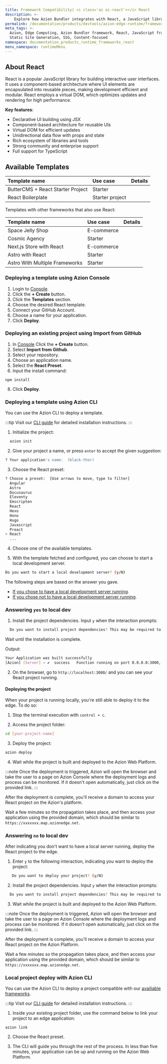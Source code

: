 ```yaml
---
title: Framework Compatibility| <i class='ai ai-react'></i> React
description: >-
    Explore how Azion Bundler integrates with React, a JavaScript library that uses components for user interface (UI) elements.
permalink: /documentation/products/devtools/azion-edge-runtime/frameworks-compatibility/react/
meta_tags: >-
  Azion, Edge Computing, Azion Bundler framework, React, JavaScript frameworks,
  Static Site Generation, SSG, Content-focused
namespace: documentation_products_runtime_frameworks_react
menu_namespace: runtimeMenu
---
```



## About React

React is a popular JavaScript library for building interactive user interfaces. It uses a component-based architecture where UI elements are encapsulated into reusable pieces, making development efficient and modular. React employs a virtual DOM, which optimizes updates and rendering for high performance.

**Key features**:

- Declarative UI building using JSX
- Component-based architecture for reusable UIs
- Virtual DOM for efficient updates
- Unidirectional data flow with props and state
- Rich ecosystem of libraries and tools
- Strong community and enterprise support
- Full support for TypeScript

## Available Templates

| Template name | Use case | Details |
|:-------------|:---------|:-----|
| ButterCMS + React Starter Project | Starter | <LinkButton link="/en/documentation/products/templates/react-buttercms/" label="Learn more" severity="secondary" /> |
| React Boilerplate | Starter project | <LinkButton link="/en/documentation/products/templates/react-boilerplate/" label="Learn more" severity="secondary" /> |

Templates with other frameworks that also use React:

| Template name | Use case | Details |
|:-------------|:---------|:-----|
| Space Jelly Shop| E-commerce | <LinkButton link="/en/documentation/products/templates/space-jelly-shop/" label="Learn more" severity="secondary" /> |
| Cosmic Agency | Starter | <LinkButton link="/en/documentation/products/templates/cosmic-agency/" label="Learn more" severity="secondary" /> |
| Next.js Store with React | E-commerce | <LinkButton link="/en/documentation/products/templates/nextjs-store/" label="Learn more" severity="secondary" /> |
| Astro with React | Starter | <LinkButton link="/en/documentation/products/templates/astro-react/" label="Learn more" severity="secondary" /> |
| Astro With Multiple Frameworks | Starter | <LinkButton link="/en/documentation/products/templates/astro-multiple-frameworks/" label="Learn more" severity="secondary" /> |

### Deploying a template using Azion Console

1. Login to [Console](https://console.azion.com).
2. Click the **\+ Create** button.
3. Click the **Templates** section.
4. Choose the desired React template.
5. Connect your GitHub Account.
6. Choose a name for your application.
7. Click **Deploy**.

### Deploying an existing project using Import from GitHub

1. In [Console](https://console.azion.com) Click the **\+ Create** button.
2. Select **Import from Github**.
3. Select your repository.
4. Choose an application name.
5. Select the **React Preset**.
6. Input the install command:

```
npm install
```
8. Click **Deploy**.

### Deploying a template using Azion CLI

You can use the Azion CLI to deploy a template.

:::tip
Visit our [CLI guide](/en/documentation/products/azion-cli/overview/#installing-azion-cli) for detailed installation instructions.
:::

1. Initialize the project:

```sh 
  azion init
```

2. Give your project a name, or press `enter` to accept the given suggestion:

```sh 
? Your application's name:  (black-thor)
```

3. Choose the React preset: 

```sh 
? Choose a preset:  [Use arrows to move, type to filter]
  Angular 
  Astro 
  Docusaurus
  Eleventy
  Emscripten
  React
  Hexo
  Hono
  Hugo
  Javascript
  Preact
> React
  ...
```

4. Choose one of the available templates.

5. With the template fetched and configured, you can choose to start a local development server.

```sh 
Do you want to start a local development server? (y/N) 
```

The following steps are based on the answer you gave. 

- [If you chose to have a local development server running](/en/documentation/products/devtools/azion-edge-runtime/frameworks-compatibility/react/#answering-yes-to-local-dev).
- [If you chose not to have a local development server running](/en/documentation/products/devtools/azion-edge-runtime/frameworks-compatibility/react/#answering-no-to-local-dev).

### Answering `yes` to local dev

1. Install the project dependencies. Input `y` when the interaction prompts:

```sh 
  Do you want to install project dependencies? This may be required to start local development server (y/N)
```

Wait until the installation is complete.

Output:

```sh
Your Application was built successfully
[Azion] [Server] › ✔  success   Function running on port 0.0.0.0:3000, url: http://localhost:3000
```

2. On the browser, go to `http://localhost:3000/` and you can see your React project running.

#### Deploying the project

When your project is running locally, you're still able to deploy it to the edge. To do so:

1. Stop the terminal execution with `control + c`. 

2. Access the project folder:

```sh
cd [your-project-name] 
```

3. Deploy the project: 

```sh
azion deploy
```

4. Wait while the project is built and deployed to the Azion Web Platform.

:::note 
Once the deployment is triggered, Azion will open the browser and take the user to a page on Azion Console where the deployment logs and process can be monitored. If it doesn't open automatically, just click on the provided link.
::: 

After the deployment is complete, you'll receive a domain to access your React project on the Azion's platform.

Wait a few minutes so the propagation takes place, and then access your application using the provided domain, which should be similar to `https://xxxxxxx.map.azionedge.net`.

### Answering `no` to local dev

After indicating you don't want to have a local server running, deploy the React project to the edge.

1. Enter `y` to the following interaction, indicating you want to deploy the project:

```sh
   Do you want to deploy your project? (y/N) 
```

2. Install the project dependencies. Input `y` when the interaction prompts:

```sh 
  Do you want to install project dependencies? This may be required to deploy your project (y/N)
```

3. Wait while the project is built and deployed to the Azion Web Platform.

:::note 
Once the deployment is triggered, Azion will open the browser and take the user to a page on Azion Console where the deployment logs and process can be monitored. If it doesn't open automatically, just click on the provided link.
::: 
 
After the deployment is complete, you'll receive a domain to access your React project on the Azion Platform.

Wait a few minutes so the propagation takes place, and then access your application using the provided domain, which should be similar to `https://xxxxxxx.map.azionedge.net`.

### Local project deploy with Azion CLI

You can use the Azion CLI to deploy a project compatible with our [availiable frameworks](/en/documentation/products/devtools/azion-edge-runtime/frameworks-compatibility/).

:::tip
Visit our [CLI guide](/en/documentation/products/azion-cli/overview/#installing-azion-cli) for detailed installation instructions.
:::

1. Inside your existing project folder, use the command below to link your project to an edge application:

```shell
azion link
```

2. Choose the React preset.

3. The CLI will guide you through the rest of the process. In less than five minutes, your application can be up and running on the Azion Web Platform.
